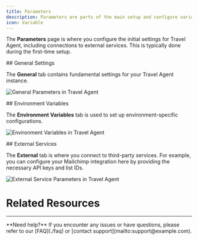 ```yaml
---
title: Parameters
description: Parameters are parts of the main setup and configure various services.
icon: Variable
---
```



The **Parameters** page is where you configure the initial settings for Travel Agent, including connections to external services. This is typically done during the first-time setup.

<Steps>
<Step>
## General Settings

The **General** tab contains fundamental settings for your Travel Agent instance.

![General Parameters in Travel Agent](/images/travel-agent/setup-parameters-general.png)
</Step>

<Step>
## Environment Variables

The **Environment Variables** tab is used to set up environment-specific configurations.

![Environment Variables in Travel Agent](/images/travel-agent/setup-parameters-env-vars.png)
</Step>

<Step>
## External Services

The **External** tab is where you connect to third-party services. For example, you can configure your Mailchimp integration here by providing the necessary API keys and list IDs.

![External Service Parameters in Travel Agent](/images/travel-agent/setup-parameters-external.png)
</Step>
</Steps>

# Related Resources

<Cards>
  <Card
    href="./related-page"
    title="Related Page"
    description="Description of the related page"
  />
  <Card
    href="https://example.com"
    title="External Resource"
    description="Description of the external resource"
  />
</Cards>

---

<Callout type="info">
  **Need help?** If you encounter any issues or have questions, please refer to our [FAQ](./faq) or [contact support](mailto:support@example.com).
</Callout>
